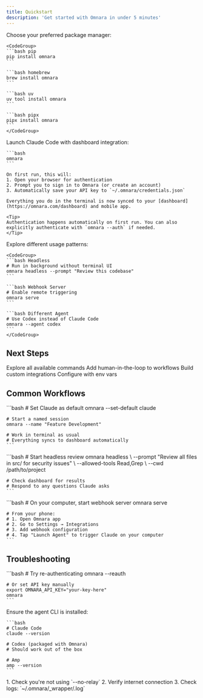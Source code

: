 ```yaml
---
title: Quickstart
description: 'Get started with Omnara in under 5 minutes'
---
```


<Steps>
  <Step title="Install Omnara">
    Choose your preferred package manager:

    <CodeGroup>
    ```bash pip
    pip install omnara
    ```

    ```bash homebrew
    brew install omnara
    ```

    ```bash uv
    uv tool install omnara
    ```

    ```bash pipx
    pipx install omnara
    ```
    </CodeGroup>
  </Step>

  <Step title="Start Your Agent">
    Launch Claude Code with dashboard integration:

    ```bash
    omnara
    ```

    On first run, this will:
    1. Open your browser for authentication
    2. Prompt you to sign in to Omnara (or create an account)
    3. Automatically save your API key to `~/.omnara/credentials.json`

    Everything you do in the terminal is now synced to your [dashboard](https://omnara.com/dashboard) and mobile app.

    <Tip>
    Authentication happens automatically on first run. You can also explicitly authenticate with `omnara --auth` if needed.
    </Tip>
  </Step>

  <Step title="Try Other Modes">
    Explore different usage patterns:

    <CodeGroup>
    ```bash Headless
    # Run in background without terminal UI
    omnara headless --prompt "Review this codebase"
    ```

    ```bash Webhook Server
    # Enable remote triggering
    omnara serve
    ```

    ```bash Different Agent
    # Use Codex instead of Claude Code
    omnara --agent codex
    ```
    </CodeGroup>
  </Step>
</Steps>

## Next Steps

<CardGroup cols={2}>
  <Card
    title="CLI Commands"
    icon="terminal"
    href="/cli/overview"
  >
    Explore all available commands
  </Card>
  <Card
    title="n8n Integration"
    icon="workflow"
    href="/integrations/n8n"
  >
    Add human-in-the-loop to workflows
  </Card>
  <Card
    title="Python SDK"
    icon="python"
    href="/api/sdk"
  >
    Build custom integrations
  </Card>
  <Card
    title="Environment Variables"
    icon="gear"
    href="/cli/environment-variables"
  >
    Configure with env vars
  </Card>
</CardGroup>

## Common Workflows

<AccordionGroup>
  <Accordion title="Development with Claude Code" icon="code">
    ```bash
    # Set Claude as default
    omnara --set-default claude

    # Start a named session
    omnara --name "Feature Development"

    # Work in terminal as usual
    # Everything syncs to dashboard automatically
    ```
  </Accordion>

  <Accordion title="Background Code Review" icon="magnifying-glass">
    ```bash
    # Start headless review
    omnara headless \
      --prompt "Review all files in src/ for security issues" \
      --allowed-tools Read,Grep \
      --cwd /path/to/project

    # Check dashboard for results
    # Respond to any questions Claude asks
    ```
  </Accordion>

  <Accordion title="Remote Mobile Development" icon="mobile">
    ```bash
    # On your computer, start webhook server
    omnara serve

    # From your phone:
    # 1. Open Omnara app
    # 2. Go to Settings → Integrations
    # 3. Add webhook configuration
    # 4. Tap "Launch Agent" to trigger Claude on your computer
    ```
  </Accordion>
</AccordionGroup>

## Troubleshooting

<AccordionGroup>
  <Accordion title="Authentication fails">
    ```bash
    # Try re-authenticating
    omnara --reauth

    # Or set API key manually
    export OMNARA_API_KEY="your-key-here"
    omnara
    ```
  </Accordion>

  <Accordion title="Agent not found">
    Ensure the agent CLI is installed:

    ```bash
    # Claude Code
    claude --version

    # Codex (packaged with Omnara)
    # Should work out of the box

    # Amp
    amp --version
    ```
  </Accordion>

  <Accordion title="Dashboard not updating">
    1. Check you're not using `--no-relay`
    2. Verify internet connection
    3. Check logs: `~/.omnara/<agent>_wrapper/<session-id>.log`
  </Accordion>
</AccordionGroup>
